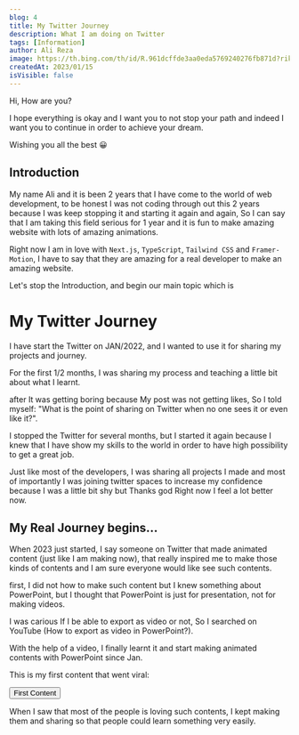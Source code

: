 ```yaml
---
blog: 4
title: My Twitter Journey
description: What I am doing on Twitter
tags: [Information]
author: Ali Reza
image: https://th.bing.com/th/id/R.961dcffde3aa0eda5769240276fb871d?rik=m5xHUH7VPMLqnA&riu=http%3a%2f%2fwww.freelargeimages.com%2fwp-content%2fuploads%2f2015%2f05%2fTwitter_Logo_Hd_Png_07.png&ehk=8KAxYdFxvTuPi2JUIp%2bIKKsReIhqfEPFeENjX4xABAE%3d&risl=&pid=ImgRaw&r=0
createdAt: 2023/01/15
isVisible: false
---
```


Hi, How are you?

I hope everything is okay and I want you to not stop your path and indeed I want you to continue in order to achieve your dream.

Wishing you all the best 😀

## Introduction

My name Ali and it is been 2 years that I have come to the world of web development, to be honest I was not coding through out this 2 years because I was keep stopping it and starting it again and again, So I can say that I am taking this field serious for 1 year and it is fun to make amazing website with lots of amazing animations.

Right now I am in love with `Next.js`, `TypeScript`, `Tailwind CSS` and `Framer-Motion`, I have to say that they are amazing for a real developer to make an amazing website.

Let's stop the Introduction, and begin our main topic which is

# My Twitter Journey

I have start the Twitter on JAN/2022, and I wanted to use it for sharing my projects and journey.

For the first 1/2 months, I was sharing my process and teaching a little bit about what I learnt.

after It was getting boring because My post was not getting likes, So I told myself: "What is the point of sharing on Twitter when no one sees it or even like it?".

I stopped the Twitter for several months, but I started it again because I knew that I have show my skills to the world in order to have high possibility to get a great job.

Just like most of the developers, I was sharing all projects I made and most of importantly I was joining twitter spaces to increase my confidence because I was a little bit shy but Thanks god Right now I feel a lot better now.

## My Real Journey begins...

When 2023 just started, I say someone on Twitter that made animated content (just like I am making now), that really inspired me to make those kinds of contents and I am sure everyone would like see such contents.

first, I did not how to make such content but I knew something about PowerPoint, but I thought that PowerPoint is just for presentation, not for making videos.

I was carious If I be able to export as video or not, So I searched on YouTube (How to export as video in PowerPoint?).

With the help of a video, I finally learnt it and start making animated contents with PowerPoint since Jan.

This is my first content that went viral:

<Button to="https://twitter.com/Ali_Developer05/status/1610562316214632448?s=20">
  First Content
</Button>

When I saw that most of the people is loving such contents, I kept making them and sharing so that people could learn something very easily.
